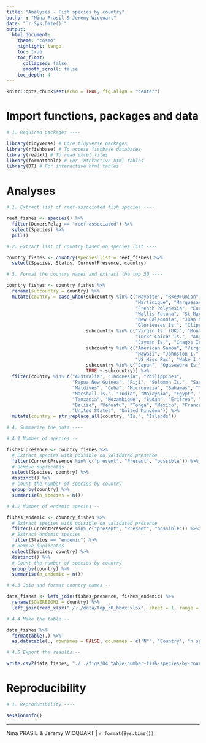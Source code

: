 ```yaml
---
title: "Analyses - Fish species by country"
author : "Nina Prasil & Jeremy Wicquart"
date: "`r Sys.Date()`"
output: 
  html_document:
    theme: "cosmo"
    highlight: tango
    toc: true
    toc_float:
      collapsed: false
      smooth_scroll: false
    toc_depth: 4
---
```


```r

knitr::opts_chunk$set(echo = TRUE, fig.align = "center")

```

# Import functions, packages and data

```r

# 1. Required packages ----

library(tidyverse) # Core tidyverse packages
library(rfishbase) # To access fishbase databases
library(readxl) # To read excel files
library(formattable) # For interactive html tables
library(DT) # For interactive html tables

```

# Analyses

```r

# 1. Extract list of reef-associated fish species ----

reef_fishes <- species() %>% 
  filter(DemersPelag == "reef-associated") %>% 
  select(Species) %>% 
  pull()

# 2. Extract list of country based on species list ----

country_fishes <- country(species_list = reef_fishes) %>% 
  select(Species, Status, CurrentPresence, country)

# 3. Format the country names and extract the top 30 ----

country_fishes <- country_fishes %>% 
  rename(subcountry = country) %>% 
  mutate(country = case_when(subcountry %in% c("Mayotte", "R<e9>union", "Tahiti", 
                                               "Martinique", "Marquesas Is.", "Guadeloupe",
                                               "French Polynesia", "Europa I.", "Tuamotu Is.",
                                               "Wallis Futuna", "St Martin (FR)",
                                               "New Caledonia", "Juan de Nova I.", 
                                               "Glorieuses Is.", "Clipperton I.", "France") ~ "France",
                             subcountry %in% c("Virgin Is. (UK)", "Montserrat", "Pitcairn",
                                               "Turks Caicos Is.", "Anguilla", "Bermuda",
                                               "Cayman Is.", "Chagos Is.", "UK") ~ "United Kingdom",
                             subcountry %in% c("American Samoa", "Virgin Is. (US)", "Guam",
                                               "Hawaii", "Johnston I.", "North Marianas", "USA",
                                               "US Misc Pac", "Wake I.") ~ "United States",
                             subcountry %in% c("Japan", "Ogasawara Is.", "Ryukyu Is.") ~ "Japan",
                             TRUE ~ subcountry)) %>% 
  filter(country %in% c("Australia", "Indonesia", "Philippines", 
                        "Papua New Guinea", "Fiji", "Solomon Is.", "Saudi Arabia",
                        "Maldives", "Cuba", "Micronesia", "Bahamas", "Madagascar",
                        "Marshall Is.", "India", "Malaysia", "Egypt", "Kiribati",
                        "Tanzania", "Mozambique", "Sudan", "Eritrea", "Seychelles",
                        "Belize", "Vanuatu", "Tonga", "Mexico", "France", "Japan", 
                        "United States", "United Kingdom")) %>% 
  mutate(country = str_replace_all(country, "Is.", "Islands"))

# 4. Summarize the data ----

# 4.1 Number of species --

fishes_presence <- country_fishes %>% 
  # Extract species with possible ou validated presence
  filter(CurrentPresence %in% c("present", "Present", "possible")) %>% 
  # Remove duplicates
  select(Species, country) %>% 
  distinct() %>% 
  # Count the number of species by country
  group_by(country) %>% 
  summarise(n_species = n())

# 4.2 Number of endemic species --

fishes_endemic <- country_fishes %>% 
  # Extract species with possible ou validated presence
  filter(CurrentPresence %in% c("present", "Present", "possible")) %>% 
  # Extract endemic species
  filter(Status == "endemic") %>% 
  # Remove duplicates
  select(Species, country) %>% 
  distinct() %>% 
  # Count the number of species by country
  group_by(country) %>% 
  summarise(n_endemic = n())

# 4.3 Join and format country names --

data_fishes <- left_join(fishes_presence, fishes_endemic) %>% 
  rename(SOVEREIGN1 = country) %>% 
  left_join(read_xlsx("./../data/top_30_bbox.xlsx", sheet = 1, range = "A1:B31"), .)

# 4.4 Make the table --

data_fishes %>% 
  formattable(.) %>% 
  as.datatable(., rownames = FALSE, colnames = c("N°", "Country", "n species", "n endemic"))

# 4.5 Export the results --

write.csv2(data_fishes, "./../figs/04_table-number-fish-species-by-country.csv", row.names = FALSE)

```

# Reproducibility

```r

# 1. Reproducibility ----

sessionInfo()

```

---
Nina PRASIL & Jeremy WICQUART | `r format(Sys.time())`